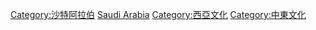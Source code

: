 [[Category:沙特阿拉伯|Category:沙特阿拉伯]]
[[Category:亚洲各国文化|Saudi Arabia]]
[[Category:西亞文化|Category:西亞文化]]
[[Category:中東文化|Category:中東文化]]